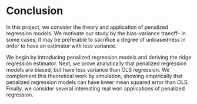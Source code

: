 # Conclusion 

In this project, we consider the theory and application of penalized regression models. We motivate our study by the bias-variance traeoff-- in some cases, it may be preferable to sacrifice a degree of unbiasedness in order to have an estimator with less variance. 

We begin by introducing penalized regression models and deriving the ridge regression estimator. Next, we prove analytically that penalized regression models are biased, but have less variance than OLS regression. We complement this theoretical work by simulation, showing empirically that penalized regression models can have lower mean squared error than OLS. Finally, we consider several interesting real worl applications of penalized regression. 
